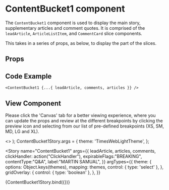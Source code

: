 
<Meta
  title="Newskit Slices/Content Bucket 1"
  component={ContentBucket1}
/>

# ContentBucket1 component
The `ContentBucket1` component is used to display the main story, supplementary articles and comment quotes.
It is comprised of the `leadArticle`, `ArticleListItem`, and `CommentCard` slice components.

This takes in a series of props, as below, to display the part of the slices.

## Props
<Props of={ContentBucket1} />

## Code Example
`<ContentBucket1 {...{ leadArticle, comments, articles }} />`

## View Component
Please click the 'Canvas' tab for a better viewing experience, where you can update the props and review at the different breakpoints by clicking the preview icon and selecting from our list of pre-defined breakpoints (XS, SM, MD, LG and XL).

  <TCThemeProvider theme={theme}>
    <>
      <GridOverlay show={gridOverlay} />
      <ContentBucket1 {...{ leadArticle, comments, articles, clickHandler, expirableFlags, contentType, label }} />
    </>
  </TCThemeProvider>
);
ContentBucket1Story.args = {
  theme: 'TimesWebLightTheme',
};

<Story 
  name="ContentBucket1"
  args={{
    leadArticle,
    articles,
    comments,
    clickHandler: action("ClickHandler"),
    expirableFlags:"BREAKING",
    contentType:"Q&A",
    label:"MARTIN SAMUAL",
  }}
  argTypes={{
    theme: {
      options: Object.keys(themes),
      mapping: themes,
      control: { type: 'select' },
    },
    gridOverlay: {
      control: { type: 'boolean' },
    },
  }}
>
  {ContentBucket1Story.bind({})}
</Story>
